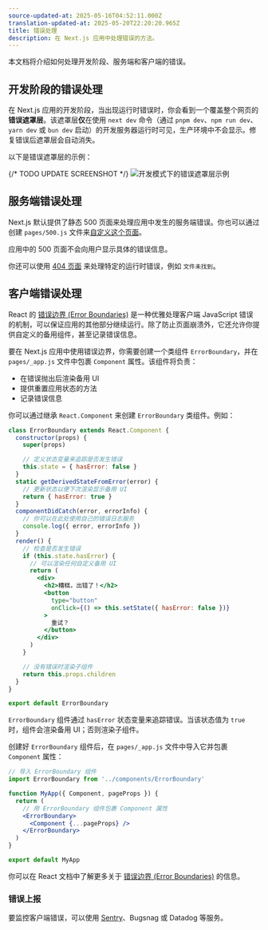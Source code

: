 ```yaml
---
source-updated-at: 2025-05-16T04:52:11.000Z
translation-updated-at: 2025-05-20T22:20:20.965Z
title: 错误处理
description: 在 Next.js 应用中处理错误的方法。
---
```


本文档将介绍如何处理开发阶段、服务端和客户端的错误。

## 开发阶段的错误处理

在 Next.js 应用的开发阶段，当出现运行时错误时，你会看到一个覆盖整个网页的**错误遮罩层**。该遮罩层**仅**在使用 `next dev` 命令（通过 `pnpm dev`、`npm run dev`、`yarn dev` 或 `bun dev` 启动）的开发服务器运行时可见，生产环境中不会显示。修复错误后遮罩层会自动消失。

以下是错误遮罩层的示例：

{/* TODO UPDATE SCREENSHOT */}
![开发模式下的错误遮罩层示例](https://assets.vercel.com/image/upload/v1645118290/docs-assets/static/docs/error-handling/overlay.png)

## 服务端错误处理

Next.js 默认提供了静态 500 页面来处理应用中发生的服务端错误。你也可以通过创建 `pages/500.js` 文件来[自定义这个页面](/docs/pages/building-your-application/routing/custom-error#customizing-the-500-page)。

应用中的 500 页面不会向用户显示具体的错误信息。

你还可以使用 [404 页面](/docs/pages/building-your-application/routing/custom-error#404-page) 来处理特定的运行时错误，例如 `文件未找到`。

## 客户端错误处理

React 的 [错误边界 (Error Boundaries)](https://react.dev/reference/react/Component#catching-rendering-errors-with-an-error-boundary) 是一种优雅处理客户端 JavaScript 错误的机制，可以保证应用的其他部分继续运行。除了防止页面崩溃外，它还允许你提供自定义的备用组件，甚至记录错误信息。

要在 Next.js 应用中使用错误边界，你需要创建一个类组件 `ErrorBoundary`，并在 `pages/_app.js` 文件中包裹 `Component` 属性。该组件将负责：

- 在错误抛出后渲染备用 UI
- 提供重置应用状态的方法
- 记录错误信息

你可以通过继承 `React.Component` 来创建 `ErrorBoundary` 类组件。例如：

```jsx
class ErrorBoundary extends React.Component {
  constructor(props) {
    super(props)

    // 定义状态变量来追踪是否发生错误
    this.state = { hasError: false }
  }
  static getDerivedStateFromError(error) {
    // 更新状态以便下次渲染显示备用 UI
    return { hasError: true }
  }
  componentDidCatch(error, errorInfo) {
    // 你可以在此处使用自己的错误日志服务
    console.log({ error, errorInfo })
  }
  render() {
    // 检查是否发生错误
    if (this.state.hasError) {
      // 可以渲染任何自定义备用 UI
      return (
        <div>
          <h2>糟糕，出错了！</h2>
          <button
            type="button"
            onClick={() => this.setState({ hasError: false })}
          >
            重试？
          </button>
        </div>
      )
    }

    // 没有错误时渲染子组件
    return this.props.children
  }
}

export default ErrorBoundary
```

`ErrorBoundary` 组件通过 `hasError` 状态变量来追踪错误。当该状态值为 `true` 时，组件会渲染备用 UI；否则渲染子组件。

创建好 `ErrorBoundary` 组件后，在 `pages/_app.js` 文件中导入它并包裹 `Component` 属性：

```jsx
// 导入 ErrorBoundary 组件
import ErrorBoundary from '../components/ErrorBoundary'

function MyApp({ Component, pageProps }) {
  return (
    // 用 ErrorBoundary 组件包裹 Component 属性
    <ErrorBoundary>
      <Component {...pageProps} />
    </ErrorBoundary>
  )
}

export default MyApp
```

你可以在 React 文档中了解更多关于 [错误边界 (Error Boundaries)](https://react.dev/reference/react/Component#catching-rendering-errors-with-an-error-boundary) 的信息。

### 错误上报

要监控客户端错误，可以使用 [Sentry](https://github.com/vercel/next.js/tree/canary/examples/with-sentry)、Bugsnag 或 Datadog 等服务。